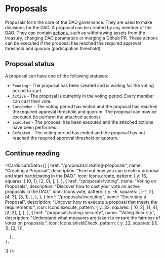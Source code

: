 
# Proposals

Proposals form the core of the DAO governance. They are used to make decisions for the DAO. A proposal can be created by any member of the DAO.
They can contain [actions](/actions), such as withdrawing assets from the treasury, changing DAO parameters or merging a Github PR.
These actions can be executed if the proposal has reached the required approval threshold and quorum (participation threshold).

## Proposal status

A proposal can have one of the following statuses:

- `Pending` - The proposal has been created and is waiting for the voting period to start.
- `Active` - The proposal is currently in the voting period. Every member can cast their vote.
- `Succeeded` - The voting period has ended and the proposal has reached the required approval threshold and quorum. The proposal can now be executed (to perform the attached actions).
- `Executed` - The proposal has been executed and the attached actions have been performed.
- `Defeated` - The voting period has ended and the proposal has not reached the required approval threshold or quorum.

## Continue reading

<Cards
  cardData={[
    {
      href: "/proposals/creating-proposals",
      name: "Creating a Proposal",
      description:
        "Find out how you can create a proposal and start participating in the DAO.",
      icon: Icons.create,
      pattern: {
        y: 16,
        squares: [
          [0, 1],
          [2, 0],
        ],
      },
    },
    {
      href: "/proposals/voting",
      name: "Voting on Proposals",
      description:
        "Discover how to cast your vote on active proposals in the DAO.",
      icon: Icons.vote,
      pattern: {
        y: -6,
        squares: [
          [-1, 2],
          [4, 3],
          [3, 1],
        ],
      },
    },
    {
      href: "/proposals/executing",
      name: "Executing a Proposal",
      description:
        "Uncover how to execute a proposal that meets the requirements.",
      icon: Icons.execute,
      pattern: {
        y: 32,
        squares: [
          [0, 2],
          [1, 4],
          [2, 2],
        ],
      },
    },
    {
      href: "/proposals/voting-security",
      name: "Voting Security",
      description:
        "Understand what measures are taken to ensure the fairness of votes on proposals.",
      icon: Icons.shieldCheck,
      pattern: {
        y: 22,
        squares: [[0, 1], [2, 1]],

      },
    },

]}
/>
